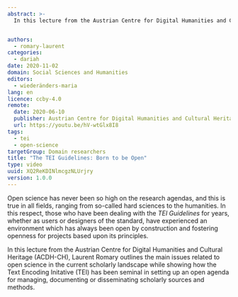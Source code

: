 ```yaml
---
abstract: >-
  In this lecture from the Austrian Centre for Digital Humanities and Cultural Heritage (ACDH-CH), Laurent Romary outlines the main issues related to open science in the current scholarly landscape while showing how the Text Encoding Initative (TEI) has been seminal in setting up an open agenda for managing, documenting or disseminating scholarly sources and methods.


authors:
  - romary-laurent
categories:
  - dariah
date: 2020-11-02
domain: Social Sciences and Humanities
editors:
  - wiederänders-maria
lang: en
licence: ccby-4.0
remote:
  date: 2020-06-10
  publisher: Austrian Centre for Digital Humanities and Cultural Heritage (ACDH-CH)
  url: https://youtu.be/hV-wtGlx8I8
tags:
  - tei
  - open-science
targetGroup: Domain researchers
title: "The TEI Guidelines: Born to be Open"
type: video
uuid: XQ2ReKDINlmcgzNLUrjry
version: 1.0.0
---
```


Open science has never been so high on the research agendas, and this is true in all fields, ranging from so-called hard sciences to the humanities. In this respect, those who have been dealing with the _TEI Guidelines_ for years, whether as users or designers of the standard, have experienced an environment which has always been open by construction and fostering openness for projects based upon its principles.

In this lecture from the Austrian Centre for Digital Humanities and Cultural Heritage (ACDH-CH), Laurent Romary outlines the main issues related to open science in the current scholarly landscape while showing how the Text Encoding Initative (TEI) has been seminal in setting up an open agenda for managing, documenting or disseminating scholarly sources and methods.

<VideoCard
  title="Click to view"
  subtitle="ACDH-CH Lecture 6.1 – Laurent Romary – The TEI Guidelines: Born to Be Open"
  id="hV-wtGlx8I8"
  image="/assets/images/cms/resources/tei-guidelines-born-to-be-open-acdh/acdh-ch-laurent-tei.png"
/>
